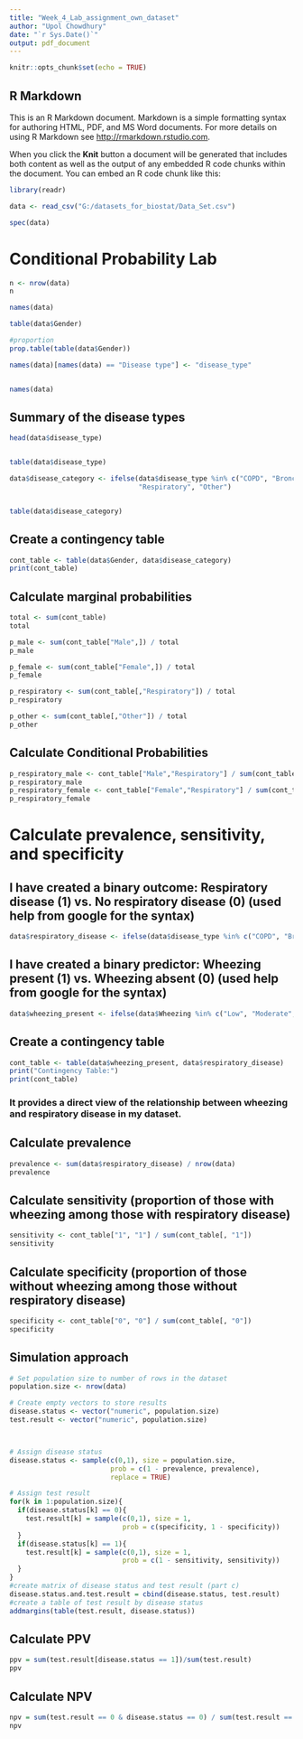 ```yaml
---
title: "Week_4_Lab_assignment_own_dataset"
author: "Upol Chowdhury"
date: "`r Sys.Date()`"
output: pdf_document
---
```


```r
knitr::opts_chunk$set(echo = TRUE)
```

## R Markdown

This is an R Markdown document. Markdown is a simple formatting syntax for authoring HTML, PDF, and MS Word documents. For more details on using R Markdown see <http://rmarkdown.rstudio.com>.

When you click the **Knit** button a document will be generated that includes both content as well as the output of any embedded R code chunks within the document. You can embed an R code chunk like this:

```r
library(readr)
```

```r
data <- read_csv("G:/datasets_for_biostat/Data_Set.csv")
```
```r
spec(data)
```
# Conditional Probability Lab

```r

n <- nrow(data)
n

```
```r
names(data)
```

```r

table(data$Gender)


```

```r
#proportion
prop.table(table(data$Gender))
```

```r
names(data)[names(data) == "Disease type"] <- "disease_type"


names(data)
```

## Summary of the disease types
```r
head(data$disease_type)


table(data$disease_type)
```


```r

data$disease_category <- ifelse(data$disease_type %in% c("COPD", "Bronchial asthma", "Pneumonia"), 
                                "Respiratory", "Other")


table(data$disease_category)

```
## Create a contingency table

```r
cont_table <- table(data$Gender, data$disease_category)
print(cont_table)
```
## Calculate marginal probabilities

```r
total <- sum(cont_table)
total
```


```r
p_male <- sum(cont_table["Male",]) / total
p_male
```

```r
p_female <- sum(cont_table["Female",]) / total
p_female
```

```r
p_respiratory <- sum(cont_table[,"Respiratory"]) / total
p_respiratory
```

```r
p_other <- sum(cont_table[,"Other"]) / total
p_other
```

## Calculate Conditional Probabilities

```r
p_respiratory_male <- cont_table["Male","Respiratory"] / sum(cont_table["Male",])
p_respiratory_male
p_respiratory_female <- cont_table["Female","Respiratory"] / sum(cont_table["Female",])
p_respiratory_female

```
# Calculate prevalence, sensitivity, and specificity 

## I have created a binary outcome: Respiratory disease (1) vs. No respiratory disease (0) (used help from google for the syntax)
```r
data$respiratory_disease <- ifelse(data$disease_type %in% c("COPD", "Bronchial asthma", "Pneumonia"), 1, 0)
```


## I have created a binary predictor: Wheezing present (1) vs. Wheezing absent (0) (used help from google for the syntax)
```r
data$wheezing_present <- ifelse(data$Wheezing %in% c("Low", "Moderate", "High"), 1, 0)
```


## Create a contingency table
```r
cont_table <- table(data$wheezing_present, data$respiratory_disease)
print("Contingency Table:")
print(cont_table)
```


### It provides a direct view of the relationship between wheezing and respiratory disease in my dataset.

## Calculate prevalence

```r
prevalence <- sum(data$respiratory_disease) / nrow(data)
prevalence
```


## Calculate sensitivity (proportion of those with wheezing among those with respiratory disease)
```r
sensitivity <- cont_table["1", "1"] / sum(cont_table[, "1"])
sensitivity
```


## Calculate specificity (proportion of those without wheezing among those without respiratory disease)
```r
specificity <- cont_table["0", "0"] / sum(cont_table[, "0"])
specificity
```

## Simulation approach
```r
# Set population size to number of rows in the dataset
population.size <- nrow(data)

# Create empty vectors to store results
disease.status <- vector("numeric", population.size)
test.result <- vector("numeric", population.size)



# Assign disease status
disease.status <- sample(c(0,1), size = population.size,
                         prob = c(1 - prevalence, prevalence),
                         replace = TRUE)

# Assign test result
for(k in 1:population.size){
  if(disease.status[k] == 0){
    test.result[k] = sample(c(0,1), size = 1,
                            prob = c(specificity, 1 - specificity))
  }
  if(disease.status[k] == 1){
    test.result[k] = sample(c(0,1), size = 1,
                            prob = c(1 - sensitivity, sensitivity))
  }
}
#create matrix of disease status and test result (part c)
disease.status.and.test.result = cbind(disease.status, test.result)
#create a table of test result by disease status
addmargins(table(test.result, disease.status))
```
## Calculate PPV

```r
ppv = sum(test.result[disease.status == 1])/sum(test.result)
ppv
```

## Calculate NPV

```r
npv = sum(test.result == 0 & disease.status == 0) / sum(test.result == 0)
npv
```


